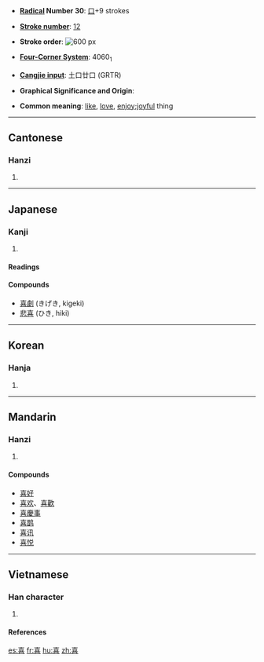 {{see|憙}}

* '''[[Wiktionary:Chinese radical index| Radical]] Number 30''': [[Wiktionary:Chinese radical index 口|口]]+9 strokes

* '''[[Wiktionary:Chinese total strokes index|Stroke number]]''': [[Wiktionary:Chinese total strokes index 12|12]]

* '''Stroke order''': [[Image:喜-bw.png|thumbnail|center|600 px]]

* '''[[Wiktionary:Chinese four corner index|Four-Corner System]]''': 4060<sub>1</sub>

* '''[[Wiktionary:Chinese Cangjie index|Cangjie input]]''': 土口廿口 (GRTR)

* '''Graphical Significance and Origin''': 

* '''Common meaning''': [[like]], [[love]], [[enjoy]];[[joyful]] thing

----
==Cantonese==
===Hanzi===
{{yue-hanzi|jyut=hei2|y=hei2}}
# {{defn|Cantonese}}

----
== Japanese ==
===Kanji===
{{ja-kanji|grade=}}
# {{defn|Japanese}} 
====Readings====
{{ja-readings|on=[[き]] (ki), [[し]] (shi)|kun=[[よろこぶ]] (yorokobu), [[よろこび]] (yorokobi)}}

====Compounds====
*[[喜劇]] (きげき, kigeki)
*[[悲喜]] (ひき, hiki)

----
==Korean==
===Hanja===
{{ko-hanja|hangeul=희|rv=hui|mr=hŭi}}
# {{defn|Korean}}

----
==Mandarin==
===Hanzi===
{{cmn-hanzi|pin=[[hè]] (he4), [[xǐ]] (xi3)|wg=ho<sup>4</sup>, hsi<sup>3</sup>}}
# {{defn|Mandarin}}

====Compounds====
*[[喜好]]
*[[喜欢]]、[[喜歡]]
*[[喜慶事]]
*[[喜鹊]]
*[[喜讯]]
*[[喜悦]]

----
==Vietnamese==
===Han character===
{{vi-hantu|hỉ}}
# {{defn|Vietnamese}}
====References====
{{Han ref|kx=0199.050|dkj=03957|dj=0420.290|hdz=10649.020|uh=559C|ud=21916|bh=B3DF|bd=46047}}

[[es:喜]]
[[fr:喜]]
[[hu:喜]]
[[zh:喜]]